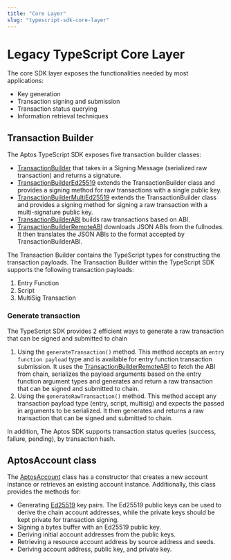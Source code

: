```yaml
---
title: "Core Layer"
slug: "typescript-sdk-core-layer"
---
```


# Legacy TypeScript Core Layer

The core SDK layer exposes the functionalities needed by most applications:

- Key generation
- Transaction signing and submission
- Transaction status querying
- Information retrieval techniques

## Transaction Builder

The Aptos TypeScript SDK exposes five transaction builder classes:

- [TransactionBuilder](https://aptos-labs.github.io/ts-sdk-doc/classes/TransactionBuilder.html) that takes in a Signing Message (serialized raw transaction) and returns a signature.
- [TransactionBuilderEd25519](https://aptos-labs.github.io/ts-sdk-doc/classes/TransactionBuilderEd25519.html) extends the TransactionBuilder class and provides a signing method for raw transactions with a single public key.
- [TransactionBuilderMultiEd25519](https://aptos-labs.github.io/ts-sdk-doc/classes/TransactionBuilderMultiEd25519.html) extends the TransactionBuilder class and provides a signing method for signing a raw transaction with a multi-signature public key.
- [TransactionBuilderABI](https://aptos-labs.github.io/ts-sdk-doc/classes/TransactionBuilderABI.html) builds raw transactions based on ABI.
- [TransactionBuilderRemoteABI](https://aptos-labs.github.io/ts-sdk-doc/classes/TransactionBuilderRemoteABI.html) downloads JSON ABIs from the fullnodes. It then translates the JSON ABIs to the format accepted by TransactionBuilderABI.

The Transaction Builder contains the TypeScript types for constructing the transaction payloads. The Transaction Builder within the TypeScript SDK supports the following transaction payloads:

1. Entry Function
2. Script
3. MultiSig Transaction

### Generate transaction

The TypeScript SDK provides 2 efficient ways to generate a raw transaction that can be signed and submitted to chain

1. Using the `generateTransaction()` method. This method accepts an `entry function payload` type and is available for entry function transaction submission. It uses the [TransactionBuilderRemoteABI](https://aptos-labs.github.io/ts-sdk-doc/classes/TransactionBuilderRemoteABI.html) to fetch the ABI from chain, serializes the payload arguments based on the entry function argument types and generates and return a raw transaction that can be signed and submitted to chain.
2. Using the `generateRawTransaction()` method. This method accept any transaction payload type (entry, script, multisig) and expects the passed in arguments to be serialized. It then generates and returns a raw transaction that can be signed and submitted to chain.

In addition, The Aptos SDK supports transaction status queries (success, failure, pending), by transaction hash.

## AptosAccount class

The [AptosAccount](https://aptos-labs.github.io/ts-sdk-doc/classes/AptosAccount.html) class has a constructor that creates a new account instance or retrieves an existing account instance. Additionally, this class provides the methods for:

- Generating [Ed25519](https://ed25519.cr.yp.to/) key pairs. The Ed25519 public keys can be used to derive the chain account addresses, while the private keys should be kept private for transaction signing.
- Signing a bytes buffer with an Ed25519 public key.
- Deriving initial account addresses from the public keys.
- Retrieving a resource account address by source address and seeds.
- Deriving account address, public key, and private key.
